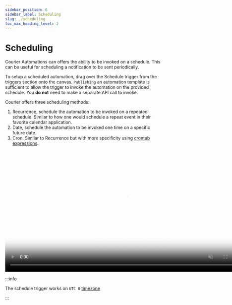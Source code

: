 ```yaml
---
sidebar_position: 6
sidebar_label: Scheduling
slug: ./scheduling
toc_max_heading_level: 2
---
```



# Scheduling

Courier Automations can offers the ability to be invoked on a schedule. This can be useful
for scheduling a notification to be sent periodically.

To setup a scheduled automation, drag over the Schedule trigger from the triggers section
onto the canvas. `Publishing` an automation template is sufficient to allow the trigger to invoke the automation on the provided schedule. You **do not** need to make a separate API call to invoke.

Courier offers three scheduling methods:

1. Recurrence, schedule the automation to be invoked on a repeated schedule. Similar to how
   one would schedule a repeat event in their favorite calendar application.
2. Date, schedule the automation to be invoked one time on a specific future date.
3. Cron. Similar to Recurrence but with more specificity using [crontab expressions](https://crontab.guru/).

<video width="783" loop autoPlay muted controls poster={videoThumbnail}>
  <source src={scheduleURL} />
</video>

:::info

The schedule trigger works on `UTC 0` [timezone](https://dayspedia.com/time/zones/utc+0/)

:::